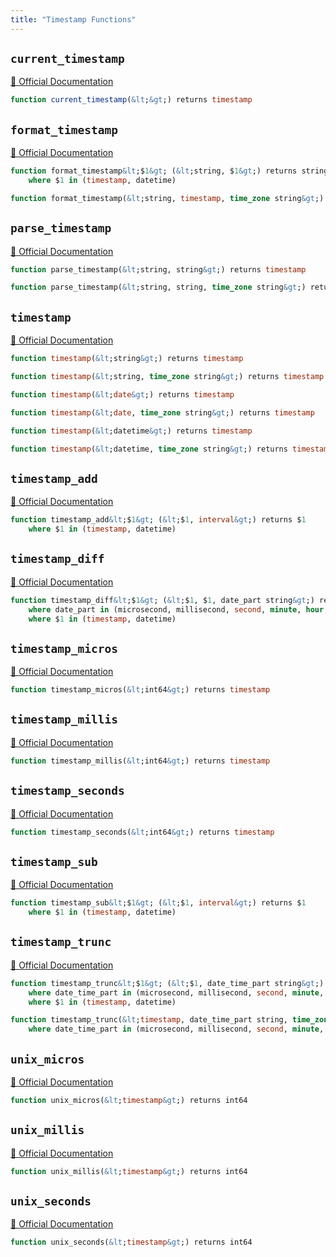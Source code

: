 ```yaml
---
title: "Timestamp Functions"
---
```


## `current_timestamp`
[🔗 Official Documentation](https://cloud.google.com/bigquery/docs/reference/standard-sql/functions-and-operators#current_timestamp)

```sql
function current_timestamp(&lt;&gt;) returns timestamp
```


## `format_timestamp`
[🔗 Official Documentation](https://cloud.google.com/bigquery/docs/reference/standard-sql/functions-and-operators#format_timestamp)

```sql
function format_timestamp&lt;$1&gt; (&lt;string, $1&gt;) returns string
	where $1 in (timestamp, datetime)
```


```sql
function format_timestamp(&lt;string, timestamp, time_zone string&gt;) returns string
```


## `parse_timestamp`
[🔗 Official Documentation](https://cloud.google.com/bigquery/docs/reference/standard-sql/functions-and-operators#parse_timestamp)

```sql
function parse_timestamp(&lt;string, string&gt;) returns timestamp
```


```sql
function parse_timestamp(&lt;string, string, time_zone string&gt;) returns timestamp
```


## `timestamp`
[🔗 Official Documentation](https://cloud.google.com/bigquery/docs/reference/standard-sql/functions-and-operators#timestamp)

```sql
function timestamp(&lt;string&gt;) returns timestamp
```


```sql
function timestamp(&lt;string, time_zone string&gt;) returns timestamp
```


```sql
function timestamp(&lt;date&gt;) returns timestamp
```


```sql
function timestamp(&lt;date, time_zone string&gt;) returns timestamp
```


```sql
function timestamp(&lt;datetime&gt;) returns timestamp
```


```sql
function timestamp(&lt;datetime, time_zone string&gt;) returns timestamp
```


## `timestamp_add`
[🔗 Official Documentation](https://cloud.google.com/bigquery/docs/reference/standard-sql/functions-and-operators#timestamp_add)

```sql
function timestamp_add&lt;$1&gt; (&lt;$1, interval&gt;) returns $1
	where $1 in (timestamp, datetime)
```


## `timestamp_diff`
[🔗 Official Documentation](https://cloud.google.com/bigquery/docs/reference/standard-sql/functions-and-operators#timestamp_diff)

```sql
function timestamp_diff&lt;$1&gt; (&lt;$1, $1, date_part string&gt;) returns bigint
	where date_part in (microsecond, millisecond, second, minute, hour, day, week, month, quarter, year)
	where $1 in (timestamp, datetime)
```


## `timestamp_micros`
[🔗 Official Documentation](https://cloud.google.com/bigquery/docs/reference/standard-sql/functions-and-operators#timestamp_micros)

```sql
function timestamp_micros(&lt;int64&gt;) returns timestamp
```


## `timestamp_millis`
[🔗 Official Documentation](https://cloud.google.com/bigquery/docs/reference/standard-sql/functions-and-operators#timestamp_millis)

```sql
function timestamp_millis(&lt;int64&gt;) returns timestamp
```


## `timestamp_seconds`
[🔗 Official Documentation](https://cloud.google.com/bigquery/docs/reference/standard-sql/functions-and-operators#timestamp_seconds)

```sql
function timestamp_seconds(&lt;int64&gt;) returns timestamp
```


## `timestamp_sub`
[🔗 Official Documentation](https://cloud.google.com/bigquery/docs/reference/standard-sql/functions-and-operators#timestamp_sub)

```sql
function timestamp_sub&lt;$1&gt; (&lt;$1, interval&gt;) returns $1
	where $1 in (timestamp, datetime)
```


## `timestamp_trunc`
[🔗 Official Documentation](https://cloud.google.com/bigquery/docs/reference/standard-sql/functions-and-operators#timestamp_trunc)

```sql
function timestamp_trunc&lt;$1&gt; (&lt;$1, date_time_part string&gt;) returns $1
	where date_time_part in (microsecond, millisecond, second, minute, hour, day, week, week(monday), week(tuesday), week(wednesday), week(thursday), week(friday), week(saturday), week(sunday), isoweek, month, quarter, year, isoyear)
	where $1 in (timestamp, datetime)
```


```sql
function timestamp_trunc(&lt;timestamp, date_time_part string, time_zone string&gt;) returns timestamp
	where date_time_part in (microsecond, millisecond, second, minute, hour, day, week, week(monday), week(tuesday), week(wednesday), week(thursday), week(friday), week(saturday), week(sunday), isoweek, month, quarter, year, isoyear)
```


## `unix_micros`
[🔗 Official Documentation](https://cloud.google.com/bigquery/docs/reference/standard-sql/functions-and-operators#unix_micros)

```sql
function unix_micros(&lt;timestamp&gt;) returns int64
```


## `unix_millis`
[🔗 Official Documentation](https://cloud.google.com/bigquery/docs/reference/standard-sql/functions-and-operators#unix_millis)

```sql
function unix_millis(&lt;timestamp&gt;) returns int64
```


## `unix_seconds`
[🔗 Official Documentation](https://cloud.google.com/bigquery/docs/reference/standard-sql/functions-and-operators#unix_seconds)

```sql
function unix_seconds(&lt;timestamp&gt;) returns int64
```



